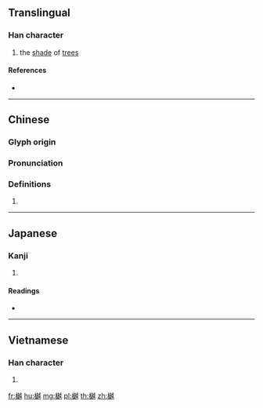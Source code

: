 ==Translingual==

===Han character===
{{Han char|rn=75|rad=木|as=12|sn=16|four=43985|canj=DGOV|ids=⿰木越}}

# the [[shade]] of [[tree]]s

====References====
* {{Han ref|kx=0552.060|dkj=15502|dj=0940.100|hdz=21287.030|uh=6A3E|ud=27198|bh=E9C4|bd=59844}}

----

==Chinese==
{{zh-forms}}

===Glyph origin===
{{Han etym}}

===Pronunciation===
{{zh-pron
|m=yuè
|c=jyut6
|mc=y
|oc=y
|ma=
|cat=n
}}

===Definitions===
{{zh-hanzi}}

# {{rfdef|lang=zh}}

----

==Japanese==

===Kanji===
{{ja-kanji|grade=|rs=木12}}

# {{defn|lang=ja|sort=木12}}

====Readings====
* {{ja-readings|on=[[えつ]] (etsu), [[おち]] (ochi)|kun=[[こかげ]] (kokage)}}

----

==Vietnamese==

===Han character===
{{vi-readings|rs=木12| hanviet = vẹt}}

# {{defn|lang=vi|sort=木12}}

[[fr:樾]]
[[hu:樾]]
[[mg:樾]]
[[pl:樾]]
[[th:樾]]
[[zh:樾]]
